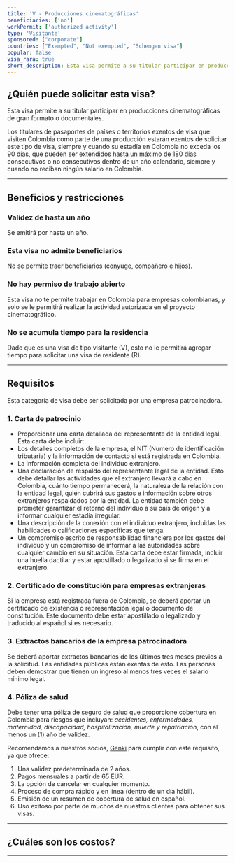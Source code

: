 ```yaml
---
title: 'V - Producciones cinematográficas'
beneficiaries: ['no']
workPermit: ['authorized activity']
type: 'Visitante'
sponsored: ["corporate"]
countries: ["Exempted", "Not exempted", "Schengen visa"]
popular: false
visa_rara: true
short_description: Esta visa permite a su titular participar en producciones cinematográficas de gran formato o documentales.
---
```


## ¿Quién puede solicitar esta visa?

Esta visa permite a su titular participar en producciones cinematográficas de gran formato o documentales.

Los titulares de pasaportes de países o territorios exentos de visa que visiten Colombia como parte de una producción estarán exentos de solicitar este tipo de visa, siempre y cuando su estadía en Colombia no exceda los 90 días, que pueden ser extendidos hasta un máximo de 180 días consecutivos o no consecutivos dentro de un año calendario, siempre y cuando no reciban ningún salario en Colombia.

---

## Beneficios y restricciones

### **Validez de hasta un año**

Se emitirá por hasta un año.

### **Esta visa no admite beneficiarios**

No se permite traer beneficiarios (conyuge, compañero e hijos).

### **No hay permiso de trabajo abierto**

Esta visa no te permite trabajar en Colombia para empresas colombianas, y solo se le permitirá realizar la actividad autorizada en el proyecto cinematográfico.

### **No se acumula tiempo para la residencia**

Dado que es una visa de tipo visitante (V), esto no le permitirá agregar tiempo para solicitar una visa de residente (R).

---

## Requisitos

Esta categoría de visa debe ser solicitada por una empresa patrocinadora.

### **1. Carta de patrocinio**

- Proporcionar una carta detallada del representante de la entidad legal. Esta carta debe incluir:
- Los detalles completos de la empresa, el NIT (Numero de identificación tributaria) y la información de contacto si está registrada en Colombia.
- La información completa del individuo extranjero.
- Una declaración de respaldo del representante legal de la entidad. Esto debe detallar las actividades que el extranjero llevará a cabo en Colombia, cuánto tiempo permanecerá, la naturaleza de la relación con la entidad legal, quién cubrirá sus gastos e información sobre otros extranjeros respaldados por la entidad. La entidad también debe prometer garantizar el retorno del individuo a su país de origen y a informar cualquier estadía irregular.
- Una descripción de la conexión con el individuo extranjero, incluidas las habilidades o calificaciones específicas que tenga.
- Un compromiso escrito de responsabilidad financiera por los gastos del individuo y un compromiso de informar a las autoridades sobre cualquier cambio en su situación. Esta carta debe estar firmada, incluir una huella dactilar y estar apostillado o legalizado si se firma en el extranjero.

### **2. Certificado de constitución para empresas extranjeras**

Si la empresa está registrada fuera de Colombia, se deberá aportar un certificado de existencia o representación legal o documento de constitución. Este documento debe estar apostillado o legalizado y traducido al español si es necesario.

### **3. Extractos bancarios de la empresa patrocinadora**

Se deberá aportar extractos bancarios de los últimos tres meses previos a la solicitud. Las entidades públicas están exentas de esto. Las personas deben demostrar que tienen un ingreso al menos tres veces el salario mínimo legal.

### **4. Póliza de salud**

Debe tener una póliza de seguro de salud que proporcione cobertura en Colombia para riesgos que incluyan: *accidentes, enfermedades, maternidad, discapacidad, hospitalización, muerte y repatriación*, con al menos un (1) año de validez.

Recomendamos a nuestros socios, [Genki](https://genki.world/?with=capitaleme) para cumplir con este requisito, ya que ofrece:

1. Una validez predeterminada de 2 años.
2. Pagos mensuales a partir de 65 EUR.
3. La opción de cancelar en cualquier momento.
4. Proceso de compra rápido y en línea (dentro de un día hábil).
5. Emisión de un resumen de cobertura de salud en español.
6. Uso exitoso por parte de muchos de nuestros clientes para obtener sus visas.


---
## ¿Cuáles son los costos?

<VisaCosts
    studyFees="55"
    issuanceFees="177"
    apostille={false}
    translation={false}
/>

---
